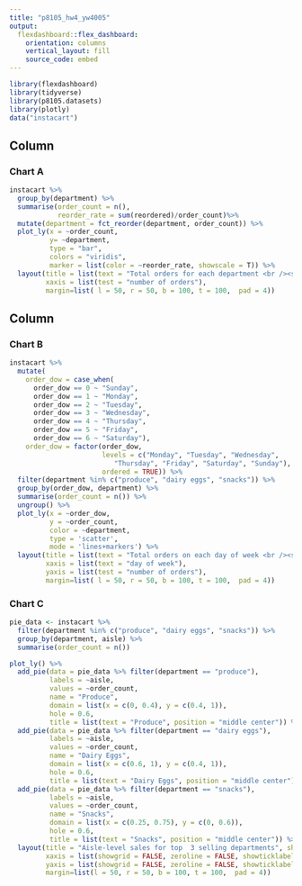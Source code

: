 ```yaml
---
title: "p8105_hw4_yw4005"
output: 
  flexdashboard::flex_dashboard:
    orientation: columns
    vertical_layout: fill
    source_code: embed
---
```


```r
library(flexdashboard)
library(tidyverse)
library(p8105.datasets)
library(plotly)
data("instacart")
```

Column {data-width=400}
-----------------------------------------------------------------------

### Chart A

```r
instacart %>%
  group_by(department) %>%
  summarise(order_count = n(),
            reorder_rate = sum(reordered)/order_count)%>%
  mutate(department = fct_reorder(department, order_count)) %>% 
  plot_ly(x = ~order_count, 
          y= ~department, 
          type = "bar", 
          colors = "viridis",
          marker = list(color = ~reorder_rate, showscale = T)) %>% 
  layout(title = list(text = "Total orders for each department <br /><sup>Colored by reorder rate</sup><br />\n"),
         xaxis = list(test = "number of orders"),
         margin=list( l = 50, r = 50, b = 100, t = 100,  pad = 4))
```

Column {data-width=400}
-----------------------------------------------------------------------

### Chart B
```r
instacart %>%
  mutate(
    order_dow = case_when(
      order_dow == 0 ~ "Sunday",
      order_dow == 1 ~ "Monday",
      order_dow == 2 ~ "Tuesday",
      order_dow == 3 ~ "Wednesday",
      order_dow == 4 ~ "Thursday", 
      order_dow == 5 ~ "Friday",
      order_dow == 6 ~ "Saturday"),
    order_dow = factor(order_dow, 
                       levels = c("Monday", "Tuesday", "Wednesday", 
                          "Thursday", "Friday", "Saturday", "Sunday"),
                       ordered = TRUE)) %>%
  filter(department %in% c("produce", "dairy eggs", "snacks")) %>%
  group_by(order_dow, department) %>%
  summarise(order_count = n()) %>%
  ungroup() %>%
  plot_ly(x = ~order_dow, 
          y = ~order_count, 
          color = ~department,
          type = 'scatter', 
          mode = 'lines+markers') %>%
  layout(title = list(text = "Total orders on each day of week <br /><sup>For top 3 selling departments</sup><br />\n"),
         xaxis = list(text = "day of week"),
         yaxis = list(test = "number of orders"),
         margin=list( l = 50, r = 50, b = 100, t = 100,  pad = 4))

```

### Chart C

```r
pie_data <- instacart %>%
  filter(department %in% c("produce", "dairy eggs", "snacks")) %>%
  group_by(department, aisle) %>%
  summarise(order_count = n()) 

plot_ly() %>%
  add_pie(data = pie_data %>% filter(department == "produce"), 
          labels = ~aisle, 
          values = ~order_count, 
          name = "Produce", 
          domain = list(x = c(0, 0.4), y = c(0.4, 1)),
          hole = 0.6, 
          title = list(text = "Produce", position = "middle center")) %>%
  add_pie(data = pie_data %>% filter(department == "dairy eggs"), 
          labels = ~aisle, 
          values = ~order_count, 
          name = "Dairy Eggs", 
          domain = list(x = c(0.6, 1), y = c(0.4, 1)),
          hole = 0.6,
          title = list(text = "Dairy Eggs", position = "middle center")) %>%
  add_pie(data = pie_data %>% filter(department == "snacks"), 
          labels = ~aisle, 
          values = ~order_count, 
          name = "Snacks", 
          domain = list(x = c(0.25, 0.75), y = c(0, 0.6)),
          hole = 0.6,
          title = list(text = "Snacks", position = "middle center")) %>%
  layout(title = "Aisle-level sales for top  3 selling departments", showlegend = F,
         xaxis = list(showgrid = FALSE, zeroline = FALSE, showticklabels = FALSE),
         yaxis = list(showgrid = FALSE, zeroline = FALSE, showticklabels = FALSE),
         margin=list(l = 50, r = 50, b = 100, t = 100,  pad = 4))
```
